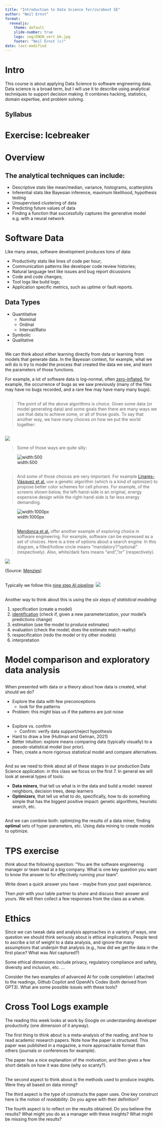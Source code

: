 ```yaml
---
title: "Introduction to Data Science for/in/about SE"
author: "Neil Ernst"
format: 
  revealjs:
    theme: default
    slide-number: true
    logo: img/ENGN_vert_bk.jpg
    footer: "Neil Ernst (c)"
date: last-modified
---
```


# Intro

This course is about applying Data Science to software engineering data. Data science is a broad term, but I will use it to describe using analytical techniques to support decision making. It combines hacking, statistics, domain expertise, and problem solving. 

## Syllabus 

# Exercise: Icebreaker {background-color="aquamarine"}

# Overview
## The analytical techniques can include:

* Descriptive stats like mean/median, variance, histograms, scatterplots
* Inferential stats like Bayesian inference, maximum likelihood, hypothesis testing
* Unsupervised clustering  of data
* Predicting future values of data
* Finding a function that successfully captures the generative model e.g. with a neural network

# Software Data

Like many areas, software development produces tons of data:

* Productivity stats like lines of code per hour;
* Communication patterns like developer code review histories;
* Natural language text like issues and bug report dicussions
* Code and code changes;
* Tool logs like build logs;
* Application specific metrics, such as uptime or fault reports.

##  Data Types
* Quantitative
  * Nominal
  * Ordinal
  * Interval/Ratio
* Symbolic
* Qualitative 

##
We can think about either learning directly from data or learning from models that generate data. In the Bayesian context, for example, what we will do is try to model the process that created the data we see, and learn the parameters of those functions. 

For example, a lot of software data is log-normal, often [zero-inflated](https://en.wikipedia.org/wiki/Zero-inflated_model), for example, the occurrence of bugs as we saw previously (many of the files may have no bugs recorded, and a rare few may have many many bugs).

## 
> The point of all the above algorithms is _choice_. Given some data (or model generating data) and some goals then there are many ways we use that data to achieve some, or all of those goals.  To say that another way, we have many choices on how we put the world together:

##
![](https://raw.githubusercontent.com/txt/ase19/master/etc/img/dots1.png)

> 
> Some of those ways are quite silly:
> 

![width:500](https://raw.githubusercontent.com/txt/ase19/master/etc/img/dots2.png)

##

> And some of those choices are very important. 
> For example [Linares-Vásquez et al.](REFS.md#lin-2015) use a genetic algorithm (which is a kind of optimizer) to propose better color schemes for cell phones. For example, of the screens shown below, the left-hand-side  is an original, energy expensive design while the right-hand-side is far less energy demanding.

![width:1000px](https://raw.githubusercontent.com/txt/ase19/master/etc/img/cellphone.png) 

##

> [Mendonca et al.](REFS.md#mendonca-2009) offer another example of exploring choice in software engineering. For example, software can be expressed as a set of choices. Here is a tree of options about a search engine. In this diagram, a filled/hollow circle means “mandatory”/”optional” (respectively). Also, white/dark fans means “and”,”or” (respectively).


![](https://raw.githubusercontent.com/txt/ase19/master/etc/img/translatefm.png)

(Source: [Menzies](https://github.com/txt/ase19/blob/master/docs/overview.md#top))

##

Typically we follow this [nine step AI pipeline](https://github.com/txt/ase19/blob/master/docs/REFS.md#amershi-2019): ![](https://github.com/txt/ase19/blob/master/etc/img/9steps.png?raw=true)

##
Another way to think about this is using the *six steps of statistical modeling*: 

1. specification (create a model)
2. [identification]([url](https://en.wikipedia.org/wiki/Identifiability)) (check if, given a new parameterization, your model's predictions change)
3. estimation (use the model to produce estimates)
4. evaluation (check the model; does the estimate match reality)
5. respecification (redo the model or try other models)
6. interpretation 

# Model comparison and exploratory data analysis

##
When presented with data or a theory about how data is created, what should we do?

* Explore the data with few preconceptions
  * look for the patterns
* Problem: this might bias us if the patterns are just noise

##

* Explore vs. confirm
  * Confirm: verify data support/reject hypothesis
* Hard to draw a line (Hullman and Gelman, 2021)
* Better intuition: explore means comparing data (typically visually) to a pseudo-statistical model (our prior).
* Then, create a more rigorous statistical model and compare alternatives.

## 

And so we need to think about all of these stages in our production Data Science application: in this class we focus on the first 7. In general we will look at several types of tools:

* **Data miners**, that tell us what is in the data and build a model: nearest neighbors, decision trees, deep learners
* **Optimizers**, that tell us what to do, specifically, how to do something simple that has the biggest positive impact: genetic algorithms, heuristic search, etc.

## 
And we can combine both: optimizing the results of a data miner, finding **optimal** sets of hyper parameters, etc. Using data mining to create models to optimize. 


# TPS exercise {.exercise}

*think* about the following question: "You are the software engineering manager or team lead at a big company. What is one key question you want to know the answer to for effectively running your team". 

Write down a quick answer you have - maybe from your past experience. 

Then *pair* with your table partner to *share* and discuss their answer and yours. We will then collect a few responses from the class as a whole. 


# Ethics

Since we can tweak data and analysis approaches in a variety of ways, one question we should think seriously about is ethical implications. People tend to ascribe a lot of weight to a data analysis, and ignore the many assumptions that underpin that analysis (e.g., how did we get the data in the first place? What was *Not* captured?)

Some ethical dimensions include privacy, regulatory compliance and safety, diversity and inclusion, etc. ...

Consider the two examples of advanced AI for code completion I attached to the readings, Github Copilot and OpenAI's Codex (both derived from GPT3). What are some possible issues with these tools? 


# Cross Tool Logs example

The reading this week looks at work by Google on understanding developer productivity (one dimension of it anyway). 

The first thing to think about is a meta-analysis of the reading, and how to read academic research papers. Note how the paper is structured. This paper was published in a magazine, a more approachable format than others (journals or conferences for example). 

The paper has a nice explanation of the motivation, and then gives a few short details on how it was done (why so scanty?). 

## 
The second aspect to think about is the methods used to produce insights. Were they all based on data mining? 

The third aspect is the type of constructs the paper uses. One key construct here is the notion of *readability*. Do you agree with their definition? 

The fourth aspect is to reflect on the results obtained. Do you believe the results? What might you do as a manager with these insights? What might be missing from the results? 

